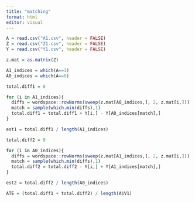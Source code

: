 ```yaml
---
title: "matching"
format: html
editor: visual
---
```


```r
A = read.csv("A1.csv", header = FALSE)
Z = read.csv("Z1.csv", header = FALSE)
Y = read.csv("Y1.csv", header = FALSE)
```

```r
z.mat = as.matrix(Z)

A1_indices = which(A==1)
A0_indices = which(A==0)
```

```r
total.diff1 = 0

for (i in A1_indices){
  diffs = wordspace::rowNorms(sweep(z.mat[A0_indices,], 2, z.mat[i,]))
  match = sample(which.min(diffs),1)
  total.diff1 = total.diff1 + Y[i,] - Y[A0_indices[match],]
}

est1 = total.diff1 / length(A1_indices)
```

```r
total.diff2 = 0

for (i in A0_indices){
  diffs = wordspace::rowNorms(sweep(z.mat[A1_indices,], 2, z.mat[i,]))
  match = sample(which.min(diffs),1)
  total.diff2 = total.diff2 - Y[i,] + Y[A1_indices[match],]
}

est2 = total.diff2 / length(A0_indices)
```

```r
ATE = (total.diff1 + total.diff2) / length(A$V1)
```